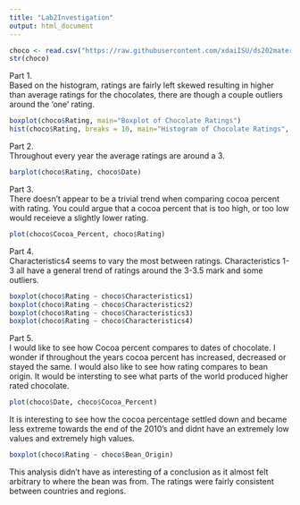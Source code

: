 ```yaml
---
title: "Lab2Investigation"
output: html_document
---
```


```r
choco <- read.csv("https://raw.githubusercontent.com/xdaiISU/ds202materials/master/hwlabs/data/choco.csv") 
str(choco)
```

Part 1.<br />
Based on the histogram, ratings are fairly left skewed resulting in higher than average ratings for the chocolates, there are though a couple outliers around the 'one' rating.
```r
boxplot(choco$Rating, main="Boxplot of Chocolate Ratings")
hist(choco$Rating, breaks = 10, main="Histogram of Chocolate Ratings", xlab="Rating", ylab="Occurance")
```

Part 2.<br />
Throughout every year the average ratings are around a 3.
```r
barplot(choco$Rating, choco$Date)
```

Part 3.<br />
There doesn't appear to be a trivial trend when comparing cocoa percent with rating. You could argue that a cocoa percent that is too high, or too low would receieve a slightly lower rating.
```r
plot(choco$Cocoa_Percent, choco$Rating)
```

Part 4.<br />
Characteristics4 seems to vary the most between ratings. Characteristics 1-3 all have a general trend of ratings around the 3-3.5 mark and some outliers.
```r
boxplot(choco$Rating ~ choco$Characteristics1)
boxplot(choco$Rating ~ choco$Characteristics2)
boxplot(choco$Rating ~ choco$Characteristics3)
boxplot(choco$Rating ~ choco$Characteristics4)
```
Part 5.<br />
I would like to see how Cocoa percent compares to dates of chocolate. I wonder if throughout the years cocoa percent has increased, decreased or stayed the same.
I would also like to see how rating compares to bean origin. It would be intersting to see what parts of the world produced higher rated chocolate.
```r
plot(choco$Date, choco$Cocoa_Percent)
```
It is interesting to see how the cocoa percentage settled down and became less extreme towards the end of the 2010's and didnt have an extremely low values and extremely high values.
```r
boxplot(choco$Rating ~ choco$Bean_Origin)
```
This analysis didn't have as interesting of a conclusion as it almost felt arbitrary to where the bean was from. The ratings were fairly consistent between countries and regions.
